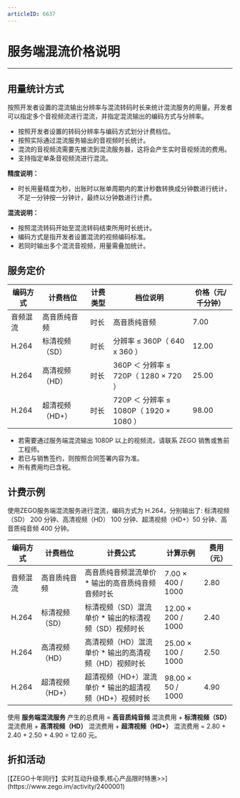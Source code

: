 ```yaml
---
articleID: 6637
---
```

# 服务端混流价格说明

---

## 用量统计方式

按照开发者设置的混流输出分辨率与混流转码时长来统计混流服务的用量。开发者可以指定多个音视频流进行混流，并指定混流输出的编码方式与分辨率。

- 按照开发者设置的转码分辨率与编码方式划分计费档位。
- 按照实际通过混流服务输出的音视频时长统计。
- 混流的音视频流需要先推流到混流服务器，这将会产生实时音视频流的费用。
- 支持指定单条音视频流进行混流。

<Note title="说明">

**精度说明：**
 - 时长用量精度为秒，出账时以账单周期内的累计秒数转换成分钟数进行统计，不足一分钟按一分钟计，最终以分钟数进行计费。

**混流说明：**

 - 按照混流转码开始至混流转码结束所用时长统计。
 - 编码方式是指开发者设置混流的视频编码标准。
 - 若同时输出多个混流音视频，用量需叠加统计。
</Note>

## 服务定价

|编码方式|计费档位|计费类型|档位说明|价格（元/千分钟）|
|-|-|-|-|-|
|音频混流|高音质纯音频|时长|高音质纯音频|7.00|
|H.264|标清视频（SD）|时长|分辨率 ≤ 360P（ 640 x 360 ）|12.00|
|H.264|高清视频（HD）|时长|360P ＜ 分辨率 ≤ 720P（ 1280 × 720 ）|25.00|
|H.264|超清视频（HD+）|时长|720P ＜ 分辨率 ≤ 1080P（ 1920 × 1080 ）|98.00|

<Note title="说明">


- 若需要通过服务端混流输出 1080P 以上的视频流，请联系 ZEGO 销售或售前工程师。  
- 若已与销售签约，则按照合同签署内容为准。  
- 所有费用均已含税。
</Note>



## 计费示例


使用ZEGO服务端混流服务进行混流，编码方式为 H.264，分别输出了:
标清视频（SD） 200 分钟、高清视频（HD） 100 分钟、超清视频（HD+）50 分钟、高音质纯音频 400 分钟。

|编码方式|计费档位|计费公式|计算示例|费用（元）|
|-|-|-|-|-|
|音频混流|高音质纯音频|高音质纯音频混流单价 * 输出的高音质纯音频音频时长|7.00 × 400 / 1000|2.80|
|H.264|标清视频（SD）|标清视频（SD）混流单价 * 输出的标清视频（SD）视频时长|12.00 × 200 / 1000|2.40|
|H.264|高清视频（HD）|高清视频（HD）混流单价 * 输出的高清视频（HD）视频时长|25.00 × 100 / 1000|2.50|
|H.264|超清视频（HD+）|超清视频（HD+）混流单价 * 输出的超清视频（HD+）视频时长|98.00 × 50 / 1000|4.90|

使用 **服务端混流服务** 产生的总费用 = **高音质纯音频** 混流费用 + **标清视频（SD）** 混流费用 + **高清视频（HD）** 混流费用 + **超清视频（HD+）** 混流费用 = 2.80 + 2.40 + 2.50 + 4.90 = 12.60 元。


## 折扣活动

<Note title="说明">
[【ZEGO十年同行】实时互动升级季,核心产品限时特惠>>](https://www.zego.im/activity/2400001)
</Note>